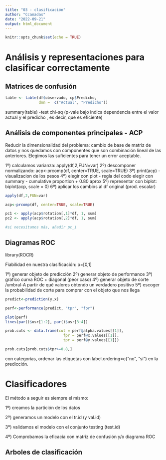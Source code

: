 ```yaml
---
title: "03 - clasificación"
author: "Ccanadas"
date: "2022-09-21"
output: html_document
---
```


```r
knitr::opts_chunk$set(echo = TRUE)
```

# Análisis y representaciones para clasificar correctamente

## Matrices de confusión 


```r
table <- table(df$observado, cp$Predicho, 
               dnn =  c("Actual", "Predicho"))
```

summary(table) -test chi-sq (p-vale bajo indica dependencia entre el valor actual y el predicho
, es decir, que es eficiente)


## Análisis de componentes principales - ACP

Reducir la dimensionalidad del problema: cambio de base de matriz de datos y nos
quedamos con componentes que son combinación lineal de las anteriores. Elegimos
las suficientes para tener un error aceptable.

1º) calculamos varianza: apply(df,2,FUN=var)
2º) descomponer normalizando: acp<-prcomp(df, center=TRUE, scale=TRUE)
3º) print(acp) - visualizacion de los pesos
4º) elegir con plot - regla del codo
   elegir con summary - cumulative proportion  + 0.80 aprox
5º) representar con biplot: biplot(acp, scale = 0)
6º) aplicar los cambios al df original (prod. escalar)


```r

apply(df,2,FUN=var)

acp<-prcomp(df, center=TRUE, scale=TRUE)

pc1 <- apply(acp$rotation[,1]*df, 1, sum)
pc2 <- apply(acp$rotation[,2]*df, 1, sum)

#si necesitamos más, añadir pc_i

```



## Diagramas ROC

library(ROCR)

Fiabilidad en nuestra clasificación: p=[0,1]

1º) generar objeto de predicción
2º) generar objeto de performance
3º) grafico curva ROC + diagonal (peor caso)
4º) generar objeto de corte /umbral-A partir de qué valores obtendo un verdadero positivo
5º) escoger la probabilidad de corte para comprar con el objeto que nos llega

```r

predict<-prediction(y,x)

perf<-performance(predict, "tpr", "fpr")

plot(perf)
lines(par()$usr[1:2], par()$usr[3:4])

prob.cuts <- data.frame(cut = perf@alpha.values[[1]],
                          fpr = perf@x.values[[1]],
                          tpr = perf@y.values[[1]])

prob.cuts[prob.cuts$tpr>=0.8,]


```


con categorías, ordenar las etiquetas con label.ordering=c("no", "si") en 
la predicción.


# Clasificadores

El método a seguir es siempre el mismo:


1º) creamos la partición de los datos 


2º) generamos un modelo con el tr.id (y val.id)


3º) validamos el modelo con el conjunto testing (test.id)


4º) Comprobamos la eficacia con matriz de confusión y/o diagrama ROC



## Arboles de clasificación















